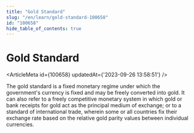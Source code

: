 ```yaml
---
title: "Gold Standard"
slug: "/en/learn/gold-standard-100658"
id: "100658"
hide_table_of_contents: true
---
```



# Gold Standard

<ArticleMeta id={100658} updatedAt={'2023-09-26 13:58:51'} />
<div className='border-solid border-b border-t-0 my-4 border-[var(--ifm-color-gray-300)]' />

The gold standard is a fixed monetary regime under which the government's currency is fixed and may be freely converted into gold. It can also refer to a freely competitive monetary system in which gold or bank receipts for gold act as the principal medium of exchange; or to a standard of international trade, wherein some or all countries fix their exchange rate based on the relative gold parity values between individual currencies.
